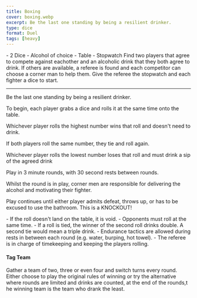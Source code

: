 ```yaml
---
title: Boxing
cover: boxing.webp
excerpt: Be the last one standing by being a resilient drinker.
type: dice
format: Duel
tags: [heavy]
---
```


<GameHero
  cover="/images/boxing.webp"
  alt="Boxing"
/>

<GameSection title="Equipment" icon="/images/liquor.webp">
-   2 Dice
-   Alcohol of choice
-   Table
-   Stopwatch
</GameSection>

<GameSection title="Setup" icon="/images/settings.webp">
Find two players that agree to compete against eachother and an alcoholic drink that they both agree to drink. If others are available, a referee is found and each competitor can choose a corner man to help them. Give the referee the stopwatch and each fighter a dice to start.

* * *
</GameSection>

<GameSection title="Aim of the Game" icon="/images/target.webp">
<p>Be the last one standing by being a resilient drinker.</p>
</GameSection>

<GameSection title="How to Play" icon="/images/question.webp">
To begin, each player grabs a dice and rolls it at the same time onto the table.

Whichever player rolls the highest number wins that roll and doesn't need to drink.

If both players roll the same number, they tie and roll again.

Whichever player rolls the lowest number loses that roll and must drink a sip of the agreed drink

Play in 3 minute rounds, with 30 second rests between rounds.

Whilst the round is in play, corner men are responsible for delivering the alcohol and motivating their fighter.

Play continues until either player admits defeat, throws up, or has to be excused to use the bathroom. This is a KNOCKOUT!
</GameSection>

<GameSection title="Rules" icon="/images/rules.webp">
-   If the roll doesn't land on the table, it is void.
-   Opponents must roll at the same time.
-   If a roll is tied, the winner of the second roll drinks double. A second tie would mean a triple drink.
-   Endurance tactics are allowed during rests in between each round (e.g. water, burping, hot towel).
-   The referee is in charge of timekeeping and keeping the players rolling.
</GameSection>

<GameSection title="Special Edition" icon="/images/special.webp">

<h4>Tag Team</h4>

<p>Gather a team of two, three or even four and switch turns every round. Either choose to play the original rules of winning or try the alternative where rounds are limited and drinks are counted, at the end of the rounds,t he winning team is the team who drank the least.</p>
</GameSection>

<ShareButtons title="Boxing" />

<FeedbackCard>
</FeedbackCard>
